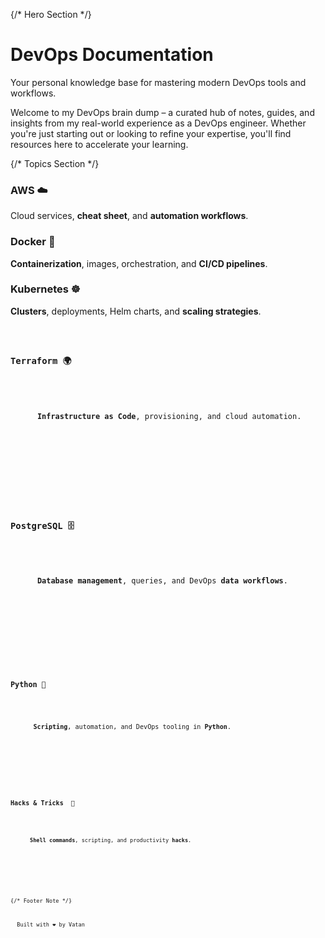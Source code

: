 
<div className="relative py-16 bg-gradient-to-br from-gray-50 via-white to-gray-100 dark:from-gray-900 dark:via-gray-800 dark:to-gray-900">

  {/* Hero Section */}
  <div className="text-center max-w-3xl mx-auto px-6">
    <h1 className="text-5xl font-extrabold mb-4 flex items-center justify-center gap-3 text-gray-900 dark:text-white">
      <Rocket className="w-10 h-10 text-red-500" /> DevOps Documentation
    </h1>
    <p className="text-lg text-gray-600 dark:text-gray-300 italic">
      Your personal knowledge base for mastering modern DevOps tools and workflows.
    </p>
    <p className="mt-4 text-gray-700 dark:text-gray-400">
      Welcome to my DevOps brain dump – a curated hub of notes, guides, and insights 
      from my real-world experience as a DevOps engineer. Whether you're just starting 
      out or looking to refine your expertise, you'll find resources here to accelerate 
      your learning.
    </p>
  </div>

{/* Topics Section */}
<div className="mt-16 max-w-6xl mx-auto grid grid-cols-1 sm:grid-cols-2 md:grid-cols-3 lg:grid-cols-4 gap-6 px-6">
  
  <div className="p-6 bg-gradient-to-br from-blue-100 to-blue-200 dark:from-blue-800 dark:to-blue-900 rounded-2xl shadow-md hover:shadow-xl transition transform hover:scale-105">
    <Cloud className="w-8 h-8 text-blue-600 mb-3" />
    <h3 className="text-xl font-semibold mb-2">AWS ☁️</h3>
    <p className="text-sm text-gray-700 dark:text-gray-300">
      Cloud services, <strong>cheat sheet</strong>, and <strong>automation workflows</strong>.
    </p>
  </div>

  <div className="p-6 bg-gradient-to-br from-blue-100 to-blue-200 dark:from-blue-800 dark:to-blue-900 rounded-2xl shadow-md hover:shadow-xl transition transform hover:scale-105">
    <Cpu className="w-8 h-8 text-blue-700 mb-3" />
    <h3 className="text-xl font-semibold mb-2">Docker 🐳</h3>
    <p className="text-sm text-gray-700 dark:text-gray-300">
      <strong>Containerization</strong>, images, orchestration, and <strong>CI/CD pipelines</strong>.
    </p>
  </div>

  <div className="p-6 bg-gradient-to-br from-purple-100 to-purple-200 dark:from-purple-800 dark:to-purple-900 rounded-2xl shadow-md hover:shadow-xl transition transform hover:scale-105">
    <Terminal className="w-8 h-8 text-purple-600 mb-3" />
    <h3 className="text-xl font-semibold mb-2">Kubernetes ☸️</h3>
    <p className="text-sm text-gray-700 dark:text-gray-300">
      <strong>Clusters</strong>, deployments, Helm charts, and <strong>scaling strategies</strong>.
    </p>
  </div>

  <div className="p-6 bg-gradient-to-br from-green-100 to-green-200 dark:from-green-800 dark:to-green-900 rounded-2xl shadow-md hover:shadow-xl transition transform hover:scale-105">
    <Code className="w-8 h-8 text-green-600 mb-3" />
    <h3 className="text-xl font-semibold mb-2">Terraform 🌍</h3>
    <p className="text-sm text-gray-700 dark:text-gray-300">
      <strong>Infrastructure as Code</strong>, provisioning, and cloud automation.
    </p>
  </div>

  <div className="p-6 bg-gradient-to-br from-indigo-100 to-indigo-200 dark:from-indigo-800 dark:to-indigo-900 rounded-2xl shadow-md hover:shadow-xl transition transform hover:scale-105">
    <Database className="w-8 h-8 text-indigo-600 mb-3" />
    <h3 className="text-xl font-semibold mb-2">PostgreSQL 🗄️</h3>
    <p className="text-sm text-gray-700 dark:text-gray-300">
      <strong>Database management</strong>, queries, and DevOps <strong>data workflows</strong>.
    </p>
  </div>

  <div className="p-6 bg-gradient-to-br from-yellow-100 to-yellow-200 dark:from-yellow-800 dark:to-yellow-900 rounded-2xl shadow-md hover:shadow-xl transition transform hover:scale-105">
    <Code className="w-8 h-8 text-yellow-600 mb-3" />
    <h3 className="text-xl font-semibold mb-2">Python 🐍</h3>
    <p className="text-sm text-gray-700 dark:text-gray-300">
      <strong>Scripting</strong>, automation, and DevOps tooling in <strong>Python</strong>.
    </p>
  </div>
  <div className="p-6 bg-gradient-to-br from-teal-100 to-teal-200 dark:from-teal-800 dark:to-teal-900 rounded-2xl shadow-md hover:shadow-xl transition transform hover:scale-105">
    <Code className="w-8 h-8 text-teal-600 mb-3" />
    <h3 className="text-xl font-semibold mb-2">Hacks & Tricks  🐧</h3>
    <p className="text-sm text-gray-700 dark:text-gray-300">
      <strong>Shell commands</strong>, scripting, and productivity <strong>hacks</strong>.
    </p>
  </div>

</div>

{/* Footer Note */}
<div className="mt-20 text-center text-gray-500 dark:text-gray-400 text-sm">
  Built with ❤️ by Vatan
</div>
</div>
